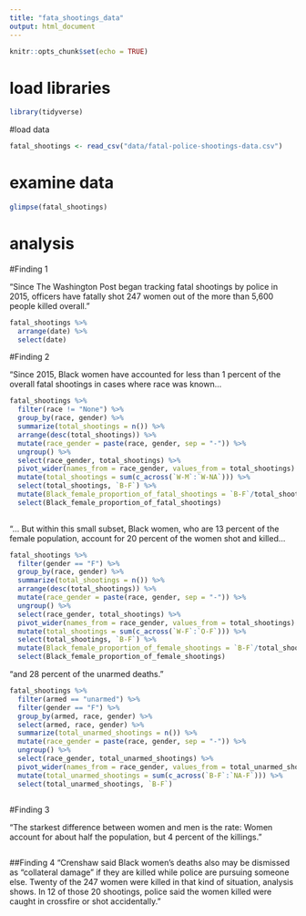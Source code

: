 ```yaml
---
title: "fata_shootings_data"
output: html_document
---
```


```r
knitr::opts_chunk$set(echo = TRUE)
```

# load libraries
```r

library(tidyverse)

```

#load data
```r

fatal_shootings <- read_csv("data/fatal-police-shootings-data.csv")

```

# examine data
```r

glimpse(fatal_shootings)

```

# analysis

#Finding 1

“Since The Washington Post began tracking fatal shootings by police in 2015, officers have fatally shot 247 women out of the more than 5,600 people killed overall.”

```r

fatal_shootings %>%
  arrange(date) %>%
  select(date)

```

#Finding 2

“Since 2015, Black women have accounted for less than 1 percent of the overall fatal shootings in cases where race was known...


```r

fatal_shootings %>%
  filter(race != "None") %>%
  group_by(race, gender) %>%
  summarize(total_shootings = n()) %>%
  arrange(desc(total_shootings)) %>%
  mutate(race_gender = paste(race, gender, sep = "-")) %>%
  ungroup() %>%
  select(race_gender, total_shootings) %>%
  pivot_wider(names_from = race_gender, values_from = total_shootings) %>%
  mutate(total_shootings = sum(c_across(`W-M`:`W-NA`))) %>%
  select(total_shootings, `B-F`) %>%
  mutate(Black_female_proportion_of_fatal_shootings = `B-F`/total_shootings*100) %>%
  select(Black_female_proportion_of_fatal_shootings)
  
```

"... But within this small subset, Black women, who are 13 percent of the female population, account for 20 percent of the women shot and killed...

```r

fatal_shootings %>%
  filter(gender == "F") %>%
  group_by(race, gender) %>%
  summarize(total_shootings = n()) %>%
  arrange(desc(total_shootings)) %>%
  mutate(race_gender = paste(race, gender, sep = "-")) %>%
  ungroup() %>%
  select(race_gender, total_shootings) %>%
  pivot_wider(names_from = race_gender, values_from = total_shootings) %>%
  mutate(total_shootings = sum(c_across(`W-F`:`O-F`))) %>%
  select(total_shootings, `B-F`) %>%
  mutate(Black_female_proportion_of_female_shootings = `B-F`/total_shootings*100) %>%
  select(Black_female_proportion_of_female_shootings)

```

"and 28 percent of the unarmed deaths.”

```r

fatal_shootings %>%
  filter(armed == "unarmed") %>%
  filter(gender == "F") %>%
  group_by(armed, race, gender) %>%
  select(armed, race, gender) %>%
  summarize(total_unarmed_shootings = n()) %>%
  mutate(race_gender = paste(race, gender, sep = "-")) %>%
  ungroup() %>%
  select(race_gender, total_unarmed_shootings) %>%
  pivot_wider(names_from = race_gender, values_from = total_unarmed_shootings) %>%
  mutate(total_unarmed_shootings = sum(c_across(`B-F`:`NA-F`))) %>%
  select(total_unarmed_shootings, `B-F`)
  

```


#Finding 3

“The starkest difference between women and men is the rate: Women account for about half the population, but 4 percent of the killings.”

```r



```

##Finding 4
“Crenshaw said Black women’s deaths also may be dismissed as “collateral damage” if they are killed while police are pursuing someone else. Twenty of the 247 women were killed in that kind of situation, analysis shows. In 12 of those 20 shootings, police said the women killed were caught in crossfire or shot accidentally.”

```r


```
